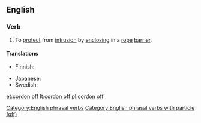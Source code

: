 ==English==

===Verb===
{{en-verb|head=[[cordon]] [[off]]|cordons off|cordoning off|cordoned off}}

# To [[protect]] from [[intrusion]] by [[enclosing]] in a [[rope]] [[barrier]].

====Translations====
{{trans-top|to enclose with rope barrier}}
* Finnish: {{t+|fi|sulkea}} {{t-|fi|köysiaita|alt=köysiaidalla}}
{{trans-mid}}
* Japanese: {{t-|ja|結界|tr=けっかい, kekkai}}
* Swedish: {{t+|sv|spärra av}}
{{trans-bottom}}

[[Category:English phrasal verbs]]
[[Category:English phrasal verbs with particle (off)]]

[[et:cordon off]]
[[lt:cordon off]]
[[pl:cordon off]]